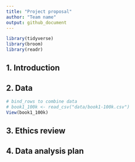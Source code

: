 ```yaml
---
title: "Project proposal"
author: "Team name"
output: github_document
---
```


```r
library(tidyverse)
library(broom)
library(readr)
```

## 1. Introduction



## 2. Data

```r
# bind_rows to combine data
# book1_100k <- read_csv("data/book1-100k.csv")
View(book1_100k)

```



## 3. Ethics review

## 4. Data analysis plan



